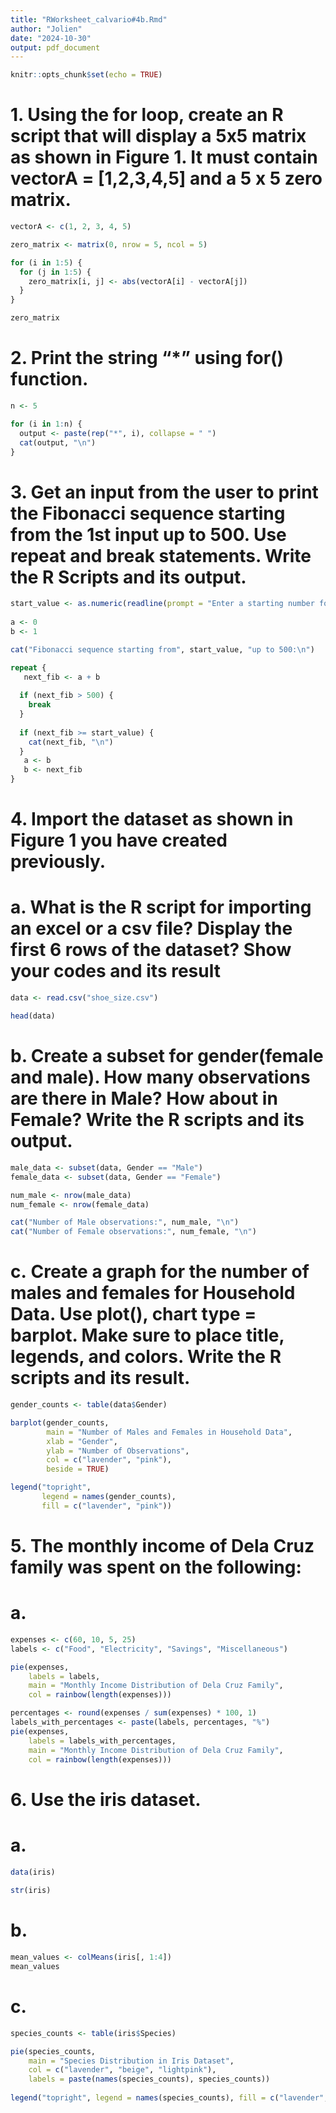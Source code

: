 ```yaml
---
title: "RWorksheet_calvario#4b.Rmd"
author: "Jolien"
date: "2024-10-30"
output: pdf_document
---
```


```r
knitr::opts_chunk$set(echo = TRUE)
```

# 1. Using the for loop, create an R script that will display a 5x5 matrix as shown in Figure 1. It must contain vectorA = [1,2,3,4,5] and a 5 x 5 zero matrix.

```r
vectorA <- c(1, 2, 3, 4, 5)

zero_matrix <- matrix(0, nrow = 5, ncol = 5)

for (i in 1:5) {
  for (j in 1:5) {
    zero_matrix[i, j] <- abs(vectorA[i] - vectorA[j])
  }
}

zero_matrix
```

# 2. Print the string "*" using for() function.

```r
n <- 5

for (i in 1:n) {
  output <- paste(rep("*", i), collapse = " ")
  cat(output, "\n")
}

```
# 3. Get an input from the user to print the Fibonacci sequence starting from the 1st input up to 500. Use repeat and break statements. Write the R Scripts and its output.

```r
start_value <- as.numeric(readline(prompt = "Enter a starting number for the Fibonacci sequence: "))
 
a <- 0
b <- 1

cat("Fibonacci sequence starting from", start_value, "up to 500:\n")

repeat {
   next_fib <- a + b
  
  if (next_fib > 500) {
    break
  }
  
  if (next_fib >= start_value) {
    cat(next_fib, "\n")
  }
   a <- b
   b <- next_fib
}
```

# 4. Import the dataset as shown in Figure 1 you have created previously.

# a. What is the R script for importing an excel or a csv file? Display the first 6 rows of the dataset? Show your codes and its result

```r
data <- read.csv("shoe_size.csv")

head(data)
```

# b. Create a subset for gender(female and male). How many observations are there in Male? How about in Female? Write the R scripts and its output.

```r
male_data <- subset(data, Gender == "Male")
female_data <- subset(data, Gender == "Female")

num_male <- nrow(male_data)
num_female <- nrow(female_data)

cat("Number of Male observations:", num_male, "\n")
cat("Number of Female observations:", num_female, "\n")

```

# c. Create a graph for the number of males and females for Household Data. Use plot(), chart type = barplot. Make sure to place title, legends, and colors. Write the R scripts and its result.

```r
gender_counts <- table(data$Gender)

barplot(gender_counts, 
        main = "Number of Males and Females in Household Data", 
        xlab = "Gender", 
        ylab = "Number of Observations", 
        col = c("lavender", "pink"), 
        beside = TRUE)

legend("topright", 
       legend = names(gender_counts), 
       fill = c("lavender", "pink"))
```

# 5. The monthly income of Dela Cruz family was spent on the following:

# a. 

```r
expenses <- c(60, 10, 5, 25)
labels <- c("Food", "Electricity", "Savings", "Miscellaneous")

pie(expenses, 
    labels = labels, 
    main = "Monthly Income Distribution of Dela Cruz Family", 
    col = rainbow(length(expenses)))

percentages <- round(expenses / sum(expenses) * 100, 1)
labels_with_percentages <- paste(labels, percentages, "%")
pie(expenses, 
    labels = labels_with_percentages, 
    main = "Monthly Income Distribution of Dela Cruz Family", 
    col = rainbow(length(expenses)))
```

# 6. Use the iris dataset.

# a. 

```r
data(iris)
     
str(iris)
```
# b. 

```r
mean_values <- colMeans(iris[, 1:4])
mean_values
```
# c.

```r
species_counts <- table(iris$Species)

pie(species_counts, 
    main = "Species Distribution in Iris Dataset", 
    col = c("lavender", "beige", "lightpink"),
    labels = paste(names(species_counts), species_counts))
 
legend("topright", legend = names(species_counts), fill = c("lavender", "beige", "lightpink"))
```